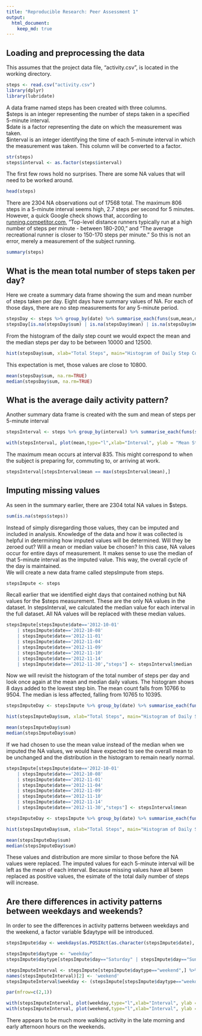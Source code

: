 ```yaml
---
title: "Reproducible Research: Peer Assessment 1"
output: 
  html_document:
    keep_md: true
---
```



## Loading and preprocessing the data
This assumes that the project data file, "activity.csv", is located in the working directory.
```r
steps <- read.csv("activity.csv")
library(dplyr)
library(lubridate)
```
A data frame named steps has been created with three columns.  
\$steps is an integer representing the number of steps taken in a specified 5-minute interval.  
\$date is a factor representing the date on which the measurement was taken.  
\$interval is an integer identifying the time of each 5-minute interval in which the measurement was taken. This column will be converted to a factor.
```r
str(steps)
steps$interval <- as.factor(steps$interval)
```
The first few rows hold no surprises. There are some NA values that will need to be worked around.
```r
head(steps)
```
There are 2304 NA observations out of 17568 total. The maximum 806 steps in a 5-minute interval seems high, 2.7 steps per second for 5 minutes. However, a quick Google check shows that, according to [running.competitor.com](http://running.competitor.com/2014/07/training/make-a-high-stride-rate-work-for-you_54957), "Top-level distance runners typically run at a high number of steps per minute - between 180-200," and "The average recreational runner is closer to 150-170 steps per minute." So this is not an error, merely a measurement of the subject running.
```r
summary(steps)
```

## What is the mean total number of steps taken per day?
Here we create a summary data frame showing the sum and mean number of steps taken per day. Eight days have summary values of NA. For each of those days, there are no step measurements for any 5-minute period.
```r
stepsDay <- steps %>% group_by(date) %>% summarise_each(funs(sum,mean,median),steps)
stepsDay[is.na(stepsDay$sum) | is.na(stepsDay$mean) | is.na(stepsDay$median),]
```
From the histogram of the daily step count we would expect the mean and the median steps per day to be between 10000 and 12500.
```r
hist(stepsDay$sum, xlab="Total Steps", main="Histogram of Daily Step Count")
```

This expectation is met, those values are close to 10800. 
```r
mean(stepsDay$sum, na.rm=TRUE)
median(stepsDay$sum, na.rm=TRUE)
```
## What is the average daily activity pattern?
Another summary data frame is created with the sum and mean of steps per 5-minute interval
```r
stepsInterval <- steps %>% group_by(interval) %>% summarise_each(funs(sum(.,na.rm=TRUE), mean(.,na.rm=TRUE), median(.,na.rm=TRUE)),steps)
```
```r
with(stepsInterval, plot(mean,type="l",xlab="Interval", ylab = "Mean Steps", main = "Mean Steps per Interval"))
```

The maximum mean occurs at interval 835. This might correspond to when the subject is preparing for, commuting to, or arriving at work.
```r
stepsInterval[stepsInterval$mean == max(stepsInterval$mean),]
```
## Imputing missing values
As seen in the summary earlier, there are 2304 total NA values in \$steps.
```r
sum(is.na(steps$steps))
```

Instead of simply disregarding those values, they can be imputed and included in analysis. Knowledge of the data and how it was collected is helpful in determining how imputed values will be determined. Will they be zeroed out? Will a mean or median value be chosen? In this case, NA values occur for entire days of measurement. It makes sense to use the median of that 5-minute interval as the imputed value. This way, the overall cycle of the day is maintained.  
We will create a new data frame called stepsImpute from steps.
```r
stepsImpute <- steps
```
Recall earlier that we identified eight days that contained nothing but NA values for the \$steps measurement. These are the only NA values in the dataset. In stepsInterval, we calculated the median value for each interval in the full dataset. All NA values will be replaced with these median values. 
```r
stepsImpute[stepsImpute$date=='2012-10-01'
    | stepsImpute$date=='2012-10-08'
    | stepsImpute$date=='2012-11-01'
    | stepsImpute$date=='2012-11-04'
    | stepsImpute$date=='2012-11-09'
    | stepsImpute$date=='2012-11-10'
    | stepsImpute$date=='2012-11-14'
    | stepsImpute$date=='2012-11-30',"steps"] <- stepsInterval$median
```

Now we will revisit the histogram of the total number of steps per day and look once again at the mean and median daily values. The histogram shows 8 days added to the lowest step bin. The mean count falls from 10766 to 9504. The median is less affected, falling from 10765 to 10395.
```r
stepsImputeDay <- stepsImpute %>% group_by(date) %>% summarise_each(funs(sum,mean,median),steps)

hist(stepsImputeDay$sum, xlab="Total Steps", main="Histogram of Daily Step Count (w/ imputed median values)")

mean(stepsImputeDay$sum)
median(stepsImputeDay$sum)
```

If we had chosen to use the mean value instead of the median when we imputed the NA values, we would have expected to see the overall mean to be unchanged and the distribution in the histogram to remain nearly normal.
```r
stepsImpute[stepsImpute$date=='2012-10-01'
    | stepsImpute$date=='2012-10-08'
    | stepsImpute$date=='2012-11-01'
    | stepsImpute$date=='2012-11-04'
    | stepsImpute$date=='2012-11-09'
    | stepsImpute$date=='2012-11-10'
    | stepsImpute$date=='2012-11-14'
    | stepsImpute$date=='2012-11-30',"steps"] <- stepsInterval$mean
```
```r
stepsImputeDay <- stepsImpute %>% group_by(date) %>% summarise_each(funs(sum,mean,median),steps)

hist(stepsImputeDay$sum, xlab="Total Steps", main="Histogram of Daily Step Count (w/ imputed mean values)")

mean(stepsImputeDay$sum)
median(stepsImputeDay$sum)
```

These values and distribution are more similar to those before the NA values were replaced. The imputed values for each 5-minute interval will be left as the mean of each interval. Because missing values have all been replaced as positive values, the esimate of the total daily number of steps will increase.

## Are there differences in activity patterns between weekdays and weekends?
In order to see the differences in activity patterns between weekdays and the weekend, a factor variable \$daytype will be introduced.
```r
stepsImpute$day <- weekdays(as.POSIXct(as.character(stepsImpute$date), format="%Y-%m-%d"))

stepsImpute$daytype <- "weekday"
stepsImpute$daytype[stepsImpute$day=="Saturday" | stepsImpute$day=="Sunday"] <- "weekend"
```

```r
stepsImputeInterval <- stepsImpute[stepsImpute$daytype=="weekend",] %>% group_by(interval) %>% summarise_each(funs(mean),steps)
names(stepsImputeInterval)[2] <- 'weekend'
stepsImputeInterval$weekday <- (stepsImpute[stepsImpute$daytype=="weekday",] %>% group_by(interval) %>% summarise_each(funs(mean),steps))$steps

par(mfrow=c(2,1))

with(stepsImputeInterval, plot(weekday,type="l",xlab="Interval", ylab = "Mean Steps", main = "Weekday"))
with(stepsImputeInterval, plot(weekend,type="l",xlab="Interval", ylab = "Mean Steps", main = "Weekend"))
```

There appears to be much more walking activity in the late morning and early afternoon hours on the weekends.